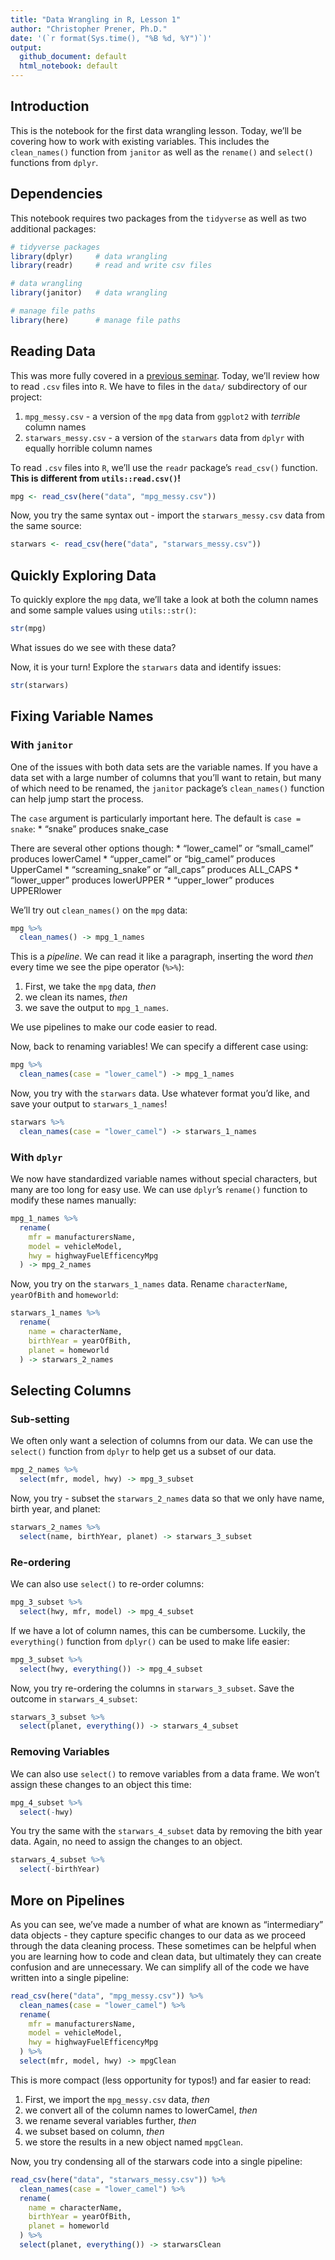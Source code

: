 ```yaml
---
title: "Data Wrangling in R, Lesson 1"
author: "Christopher Prener, Ph.D."
date: '(`r format(Sys.time(), "%B %d, %Y")`)'
output:
  github_document: default
  html_notebook: default
---
```


## Introduction
This is the notebook for the first data wrangling lesson. Today, we'll be covering how to work with existing variables. This includes the `clean_names()` function from `janitor` as well as the `rename()` and `select()` functions from `dplyr`.

## Dependencies
This notebook requires two packages from the `tidyverse` as well as two additional packages:

```r
# tidyverse packages
library(dplyr)     # data wrangling
library(readr)     # read and write csv files

# data wrangling
library(janitor)   # data wrangling

# manage file paths
library(here)      # manage file paths
```

## Reading Data
This was more fully covered in a [previous seminar](https://github.com/slu-dss/research-02). Today, we'll review how to read `.csv` files into `R`. We have to files in the `data/` subdirectory of our project:

1. `mpg_messy.csv` - a version of the `mpg` data from `ggplot2` with *terrible* column names
2. `starwars_messy.csv` - a version of the `starwars` data from `dplyr` with equally horrible column names

To read `.csv` files into `R`, we'll use the `readr` package's `read_csv()` function. **This is different from `utils::read.csv()`!**

```r
mpg <- read_csv(here("data", "mpg_messy.csv"))
```

Now, you try the same syntax out - import the `starwars_messy.csv` data from the same source:

```r
starwars <- read_csv(here("data", "starwars_messy.csv"))
```

## Quickly Exploring Data
To quickly explore the `mpg` data, we'll take a look at both the column names and some sample values using `utils::str()`:

```r
str(mpg)
```

What issues do we see with these data?

Now, it is your turn! Explore the `starwars` data and identify issues:

```r
str(starwars)
```

## Fixing Variable Names
### With `janitor`
One of the issues with both data sets are the variable names. If you have a data set with a large number of columns that you'll want to retain, but many of which need to be renamed, the `janitor` package's `clean_names()` function can help jump start the process.

The `case` argument is particularly important here. The default is `case = snake`:
* "snake" produces snake_case

There are several other options though:
* "lower_camel" or "small_camel" produces lowerCamel 
* "upper_camel" or "big_camel" produces UpperCamel
* "screaming_snake" or "all_caps" produces ALL_CAPS 
* "lower_upper" produces lowerUPPER
* "upper_lower" produces UPPERlower

We'll try out `clean_names()` on the `mpg` data:

```r
mpg %>%
  clean_names() -> mpg_1_names
```

This is a *pipeline*. We can read it like a paragraph, inserting the word *then* every time we see the pipe operator (`%>%`):

1. First, we take the `mpg` data, *then*
2. we clean its names, *then*
3. we save the output to `mpg_1_names`.

We use pipelines to make our code easier to read.

Now, back to renaming variables! We can specify a different case using:

```r
mpg %>%
  clean_names(case = "lower_camel") -> mpg_1_names
```

Now, you try with the `starwars` data. Use whatever format you'd like, and save your output to `starwars_1_names`!

```r
starwars %>%
  clean_names(case = "lower_camel") -> starwars_1_names
```

### With `dplyr`
We now have standardized variable names without special characters, but many are too long for easy use. We can use `dplyr`'s `rename()` function to modify these names manually:

```r
mpg_1_names %>%
  rename(
    mfr = manufacturersName,
    model = vehicleModel,
    hwy = highwayFuelEfficencyMpg
  ) -> mpg_2_names
```

Now, you try on the `starwars_1_names` data. Rename `characterName`, `yearOfBith` and `homeworld`:

```r
starwars_1_names %>%
  rename(
    name = characterName,
    birthYear = yearOfBith,
    planet = homeworld
  ) -> starwars_2_names
```

## Selecting Columns
### Sub-setting
We often only want a selection of columns from our data. We can use the `select()` function from `dplyr` to help get us a subset of our data.

```r
mpg_2_names %>%
  select(mfr, model, hwy) -> mpg_3_subset
```

Now, you try - subset the `starwars_2_names` data so that we only have name, birth year, and planet:

```r
starwars_2_names %>%
  select(name, birthYear, planet) -> starwars_3_subset
```

### Re-ordering
We can also use `select()` to re-order columns:

```r
mpg_3_subset %>%
  select(hwy, mfr, model) -> mpg_4_subset
```

If we have a lot of column names, this can be cumbersome. Luckily, the `everything()` function from `dplyr()` can be used to make life easier:

```r
mpg_3_subset %>%
  select(hwy, everything()) -> mpg_4_subset
```

Now, you try re-ordering the columns in `starwars_3_subset`. Save the outcome in `starwars_4_subset`:

```r
starwars_3_subset %>%
  select(planet, everything()) -> starwars_4_subset
```

### Removing Variables
We can also use `select()` to remove variables from a data frame. We won't assign these changes to an object this time:

```r
mpg_4_subset %>%
  select(-hwy)
```

You try the same with the `starwars_4_subset` data by removing the bith year data. Again, no need to assign the changes to an object.

```r
starwars_4_subset %>%
  select(-birthYear)
```

## More on Pipelines
As you can see, we've made a number of what are known as "intermediary" data objects - they capture specific changes to our data as we proceed through the data cleaning process. These sometimes can be helpful when you are learning how to code and clean data, but ultimately they can create confusion and are unnecessary. We can simplify all of the code we have written into a single pipeline:

```r
read_csv(here("data", "mpg_messy.csv")) %>%
  clean_names(case = "lower_camel") %>%
  rename(
    mfr = manufacturersName,
    model = vehicleModel,
    hwy = highwayFuelEfficencyMpg
  ) %>%
  select(mfr, model, hwy) -> mpgClean
```

This is more compact (less opportunity for typos!) and far easier to read:

1. First, we import the `mpg_messy.csv` data, *then*
2. we convert all of the column names to lowerCamel, *then*
3. we rename several variables further, *then*
4. we subset based on column, *then*
5. we store the results in a new object named `mpgClean`.

Now, you try condensing all of the starwars code into a single pipeline:

```r
read_csv(here("data", "starwars_messy.csv")) %>%
  clean_names(case = "lower_camel") %>%
  rename(
    name = characterName,
    birthYear = yearOfBith,
    planet = homeworld
  ) %>%
  select(planet, everything()) -> starwarsClean
```
